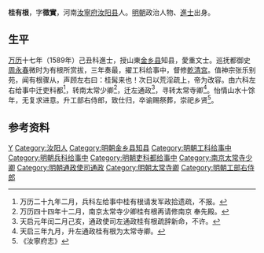'''桂有根'''，字'''徵實'''，河南[[汝寧府|汝寧府]][[汝阳县|汝阳县]]人。[[明朝|明朝]]政治人物、[[進士|進士]]出身。

== 生平 ==
[[万历|万历]]十七年（1589年）己丑科進士，授山東[[金乡县|金乡县]]知县，愛重文士。巡抚都御史[[周永春|周永春]]微时为有根所赏拔，三年奏最，擢工科给事中，督修[[乾清宫|乾清宫]]。值神宗张乐别苑，闻有根骤从，声顾左右曰：桂髯来也！次日以荒淫疏上，帝为改容。由六科左右给事中迁吏科都<ref>万历二十九年二月，兵科左给事中桂有根请发军政拾遗疏，不报。</ref>，转南太常少卿<ref>万历四十四年十二月，南京太常寺少卿桂有根再请修南京 奉先殿。</ref>，迁左通政<ref>天启元年闰二月己亥，通政使司左通政桂有根疏辞新命，不许。</ref>，寻转太常寺卿<ref>天启三年九月，升左通政桂有根为太常寺卿。</ref>。怡情山水十馀年，无复求进意。升工部右侍郎，致仕归，卒谕赐祭葬，崇祀乡贤<ref>《汝寧府志》</ref>。

== 参考资料 ==
{{reflist}}

{{萬曆十七年己丑科殿試金榜}}

{{Authority control}}

{{DEFAULTSORT:Gui桂}}
[[Category:桂姓|Y]]
[[Category:汝阳人|Category:汝阳人]]
[[Category:明朝金乡县知县|Category:明朝金乡县知县]]
[[Category:明朝工科给事中|Category:明朝工科给事中]]
[[Category:明朝兵科给事中|Category:明朝兵科给事中]]
[[Category:明朝吏科都给事中|Category:明朝吏科都给事中]]
[[Category:南京太常寺少卿|Category:南京太常寺少卿]]
[[Category:明朝通政使司通政|Category:明朝通政使司通政]]
[[Category:明朝太常寺卿|Category:明朝太常寺卿]]
[[Category:明朝工部右侍郎|Category:明朝工部右侍郎]]


{{明朝人物小作品}}